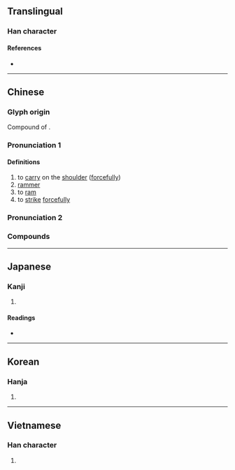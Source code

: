 {{character info/new}}
==Translingual==

===Han character===
{{Han char|rn=37|rad=大|as=02|sn=5|four=40427|canj=KKS|ids=⿱大力}}

====References====
* {{Han ref|kx=0249.060|dkj=05841|dj=0508.040|hdz=10526.040|uh=592F|ud=22831|bh=C971|bd=51569}}

----

==Chinese==
{{zh-forms}}

===Glyph origin===
Compound of {{l|zh|大力}}.

===Pronunciation 1===
{{zh-pron
|m=hāng
|c=haang1
|mn=hang
|cat=v,n
}}

====Definitions====
{{zh-hanzi}}

# to [[carry]] on the [[shoulder]] ([[forcefully]])
# [[rammer]]
# to [[ram]]
# to [[strike]] [[forcefully]]

===Pronunciation 2===
{{zh-see|笨|v|[[foolish]]; [[stupid]]}}

===Compounds===
{{zh-der|夯力|夯吃|夯土建築|夯夫|夯子|夯市|夯幹|夯漢|夯貨|夯鐵之夫|夯雀先飛|心拙口夯|愚夯|打夯|氣夯|氣夯胸脯|皮頭夯腦|粗夯|蠢夯}}

----

==Japanese==

===Kanji===
{{ja-kanji|grade=|rs=大02}}

# {{defn|lang=ja|sort=大02}}

====Readings====
* {{ja-readings|on=[[こう]] (kō)|kun=[[かつぐ]] (katsugu), [[になう]] (ninau)}}

----

==Korean==

===Hanja===
{{ko-hanja|hangeul=항|rv=hang|mr=hang}}

# {{defn|lang=ko|sort=大02}}

----

==Vietnamese==

===Han character===
{{vi-hantu|[[bổn]], [[kháng]]|rs=大02}}

# {{defn|lang=vi|sort=大02}}